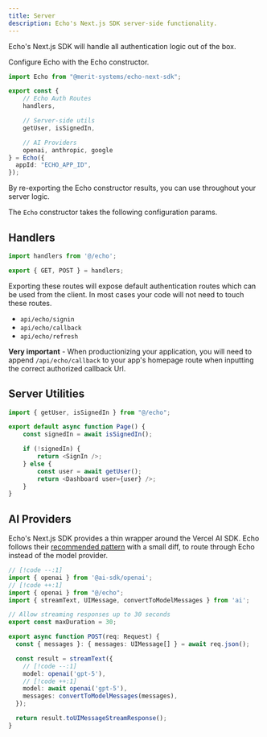 ```yaml
---
title: Server 
description: Echo's Next.js SDK server-side functionality.
---
```


Echo's Next.js SDK will handle all authentication logic out of the box.

Configure Echo with the Echo constructor.

```typescript title="src/echo/index.ts"
import Echo from "@merit-systems/echo-next-sdk";

export const { 
    // Echo Auth Routes
    handlers, 

    // Server-side utils
    getUser, isSignedIn, 

    // AI Providers
    openai, anthropic, google 
} = Echo({
  appId: "ECHO_APP_ID",
});
```

By re-exporting the Echo constructor results, you can use throughout your server logic.


The `Echo` constructor takes the following configuration params.
<AutoTypeTable path="../echo-next-sdk/src/types.ts" name="EchoConfig" />


## Handlers
```typescript
import handlers from '@/echo';

export { GET, POST } = handlers;
```

Exporting these routes will expose default authentication routes which can be used from the client. In most cases your code will not need to touch these routes.
- `api/echo/signin`
- `api/echo/callback`
- `api/echo/refresh`


**Very important** - When productionizing your application, you will need to append `/api/echo/callback` to your app's homepage route when inputting the correct authorized
callback Url.



## Server Utilities
```typescript
import { getUser, isSignedIn } from "@/echo";

export default async function Page() {
    const signedIn = await isSignedIn();

    if (!signedIn) {
        return <SignIn />;
    } else {
        const user = await getUser();
        return <Dashboard user={user} />;
    }
}

```

## AI Providers
Echo's Next.js SDK provides a thin wrapper around the Vercel AI SDK.
Echo follows their [recommended pattern](https://ai-sdk.dev/docs/getting-started/nextjs-app-router#create-a-route-handler) with a small diff, to route through Echo
instead of the model provider.

```typescript
// [!code --:1]
import { openai } from '@ai-sdk/openai';
// [!code ++:1]
import { openai } from "@/echo";
import { streamText, UIMessage, convertToModelMessages } from 'ai';

// Allow streaming responses up to 30 seconds
export const maxDuration = 30;

export async function POST(req: Request) {
  const { messages }: { messages: UIMessage[] } = await req.json();

  const result = streamText({
    // [!code --:1]
    model: openai('gpt-5'),
    // [!code ++:1]
    model: await openai('gpt-5'),
    messages: convertToModelMessages(messages),
  });

  return result.toUIMessageStreamResponse();
}
```